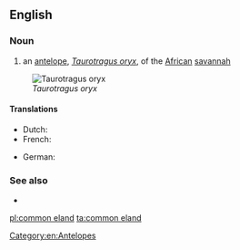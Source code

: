 ==English==

===Noun===
{{en-noun|head=[[common]] [[eland]]}}

# an [[antelope]], ''[[Taurotragus oryx]]'', of the [[African]] [[savannah]]

[[Image:Taurotragus oryx.jpg|thumb|''Taurotragus oryx'']]

====Translations====
{{trans-top|antelope}}
* Dutch: {{t|nl|Kaapse elandantilope|m}}
* French: {{t|fr|antilope canna}}
{{trans-mid}}
* German: {{t|de|Elenantilope}}
{{trans-bottom}}

===See also===
* {{pedialite|Common Eland}}

[[Category:en:Antelopes]]

[[pl:common eland]]
[[ta:common eland]]